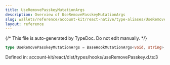 ```yaml
---
title: UseRemovePasskeyMutationArgs
description: Overview of UseRemovePasskeyMutationArgs
slug: wallets/reference/account-kit/react-native/type-aliases/UseRemovePasskeyMutationArgs
layout: reference
---
```


{/* This file is auto-generated by TypeDoc. Do not edit manually. */}

```ts
type UseRemovePasskeyMutationArgs = BaseHookMutationArgs<void, string>;
```

Defined in: account-kit/react/dist/types/hooks/useRemovePasskey.d.ts:3
